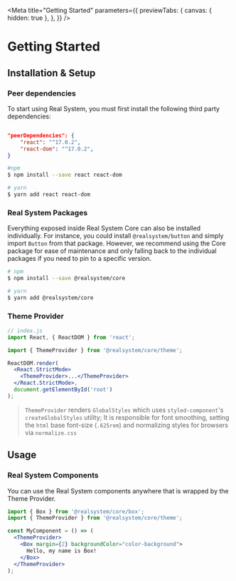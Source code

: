 
<Meta
  title="Getting Started"
  parameters={{
    previewTabs: {
      canvas: { hidden: true },
    },
  }}
/>

# Getting Started

## Installation & Setup

### Peer dependencies

To start using Real System, you must first install the following third party dependencies:

```json copy=false

"peerDependencies": {
    "react": "^17.0.2",
    "react-dom": "^17.0.2",
}
```

```bash
#npm
$ npm install --save react react-dom

# yarn
$ yarn add react react-dom
```

### Real System Packages

Everything exposed inside Real System Core can also be installed individually. For instance, you could install `@realsystem/button` and simply import `Button` from that package. However, we recommend using the Core package for ease of maintenance and only falling back to the individual packages if you need to pin to a specific version.

```bash
# npm
$ npm install --save @realsystem/core

# yarn
$ yarn add @realsystem/core
```

### Theme Provider

```jsx
// index.js
import React, { ReactDOM } from 'react';

import { ThemeProvider } from '@realsystem/core/theme';

ReactDOM.render(
  <React.StrictMode>
    <ThemeProvider>...</ThemeProvider>
  </React.StrictMode>,
  document.getElementById('root')
);
```

> `ThemeProvider` renders `GlobalStyles` which uses `styled-component`'s `createGlobalStyles` utility; It is responsible for font smoothing, setting the `html` base font-size (`.625rem`) and normalizing styles for browsers via `normalize.css`

## Usage

### Real System Components

You can use the Real System components anywhere that is wrapped by the Theme Provider.

```jsx
import { Box } from '@realsystem/core/box';
import { ThemeProvider } from '@realsystem/core/theme';

const MyComponent = () => (
  <ThemeProvider>
    <Box margin={2} backgroundColor="color-background">
      Hello, my name is Box!
    </Box>
  </ThemeProvider>
);
```
